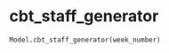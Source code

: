 # cbt_staff_generator { #iapt_classes_model.Model.cbt_staff_generator }

```python
Model.cbt_staff_generator(week_number)
```

